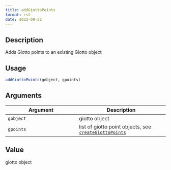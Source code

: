```yaml
--- 
title: addGiottoPoints 
format: rst 
date: 2022-09-22 
--- 
```


## Description

Adds Giotto points to an existing Giotto object


## Usage

```r
addGiottoPoints(gobject, gpoints)
```


## Arguments

Argument      |Description
------------- |----------------
`gobject`     |     giotto object
`gpoints`     |     list of giotto point objects, see [`createGiottoPoints`](#creategiottopoints)


## Value

giotto object


